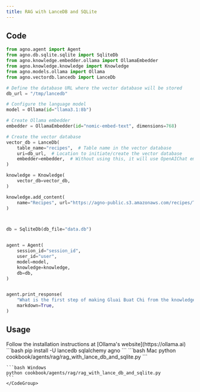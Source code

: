 ```yaml
---
title: RAG with LanceDB and SQLite
---
```


## Code

```python
from agno.agent import Agent
from agno.db.sqlite.sqlite import SqliteDb
from agno.knowledge.embedder.ollama import OllamaEmbedder
from agno.knowledge.knowledge import Knowledge
from agno.models.ollama import Ollama
from agno.vectordb.lancedb import LanceDb

# Define the database URL where the vector database will be stored
db_url = "/tmp/lancedb"

# Configure the language model
model = Ollama(id="llama3.1:8b")

# Create Ollama embedder
embedder = OllamaEmbedder(id="nomic-embed-text", dimensions=768)

# Create the vector database
vector_db = LanceDb(
    table_name="recipes",  # Table name in the vector database
    uri=db_url,  # Location to initiate/create the vector database
    embedder=embedder,  # Without using this, it will use OpenAIChat embeddings by default
)

knowledge = Knowledge(
    vector_db=vector_db,
)

knowledge.add_content(
    name="Recipes", url="https://agno-public.s3.amazonaws.com/recipes/ThaiRecipes.pdf"
)



db = SqliteDb(db_file="data.db")


agent = Agent(
    session_id="session_id", 
    user_id="user",  
    model=model,
    knowledge=knowledge,
    db=db,
)


agent.print_response(
    "What is the first step of making Gluai Buat Chi from the knowledge base?",
    markdown=True,
)
```

## Usage

<Steps>
  <Snippet file="create-venv-step.mdx" />

  <Step title="Install Ollama">
    Follow the installation instructions at [Ollama's website](https://ollama.ai)
  </Step>

  <Step title="Install libraries">
    ```bash
    pip install -U lancedb sqlalchemy agno
    ```
  </Step>

  <Step title="Run Agent">
    <CodeGroup>
    ```bash Mac
    python cookbook/agents/rag/rag_with_lance_db_and_sqlite.py
    ```

    ```bash Windows
    python cookbook/agents/rag/rag_with_lance_db_and_sqlite.py
    ```
    </CodeGroup>
  </Step>
</Steps>
